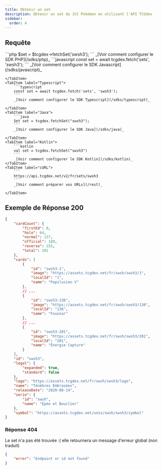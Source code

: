 ```yaml
---
title: Obtenir un set
description: Obtenir un set du JCC Pokémon en utilisant l'API TCGdex
sidebar:
  order: 4
---
```



## Requête
<Tabs syncKey="sdk">
	<TabItem label="PHP">
		```php
		$set = $tcgdex->fetchSet('swsh3');
		```
		_[Voir comment configurer le SDK PHP](/sdks/php)_
	</TabItem>
	<TabItem label="Javascript">
		```javascript
		const set = await tcgdex.fetch('sets', 'swsh3');
		```
		_[Voir comment configurer le SDK Javascript](/sdks/javascript)_

	</TabItem>
	<TabItem label="Typescript">
		```typescript
		const set = await tcgdex.fetch('sets', 'swsh3');
		```
		_[Voir comment configurer le SDK Typescript](/sdks/typescript)_

	</TabItem>
	<TabItem label="Java">
		```java
		Set set = tcgdex.fetchSet("swsh3");
		```
		_[Voir comment configurer le SDK Java](/sdks/java)_

	</TabItem>
	<TabItem label="Kotlin">
		```kotlin
		val set = tcgdex.fetchSet("swsh3")
		```
		_[Voir comment configurer le SDK Kotlin](/sdks/kotlin)_
	</TabItem>
	<TabItem label="cURL">
		```
		https://api.tcgdex.net/v2/fr/sets/swsh3
		```
		_[Voir comment préparer vos URLs](/rest)_

	</TabItem>
</Tabs>

## Exemple de Réponse 200

```json
{
	"cardCount": {
		"firstEd": 0,
		"holo": 64,
		"normal": 137,
		"official": 189,
		"reverse": 155,
		"total": 201
	},
	"cards": [
		{
			"id": "swsh3-1",
			"image": "https://assets.tcgdex.net/fr/swsh/swsh3/1",
			"localId": "1",
			"name": "Papilusion V"
		},
		// ...
		{
			"id": "swsh3-136",
			"image": "https://assets.tcgdex.net/fr/swsh/swsh3/136",
			"localId": "136",
			"name": "Fouinar"
		},
		// ...
		{
			"id": "swsh3-201",
			"image": "https://assets.tcgdex.net/fr/swsh/swsh3/201",
			"localId": "201",
			"name": "Énergie Capture"
		}
	],
	"id": "swsh3",
	"legal": {
		"expanded": true,
		"standard": false
	},
	"logo": "https://assets.tcgdex.net/fr/swsh/swsh3/logo",
	"name": "Ténèbres Embrasées",
	"releaseDate": "2020-08-14",
	"serie": {
		"id": "swsh",
		"name": "Épée et Bouclier"
	},
	"symbol": "https://assets.tcgdex.net/univ/swsh/swsh3/symbol"
}
```

### Réponse 404

Le set n'a pas été trouvée :( elle retournera un message d'erreur global (non traduit)

```json
{
	"error": "Endpoint or id not found"
}
```
